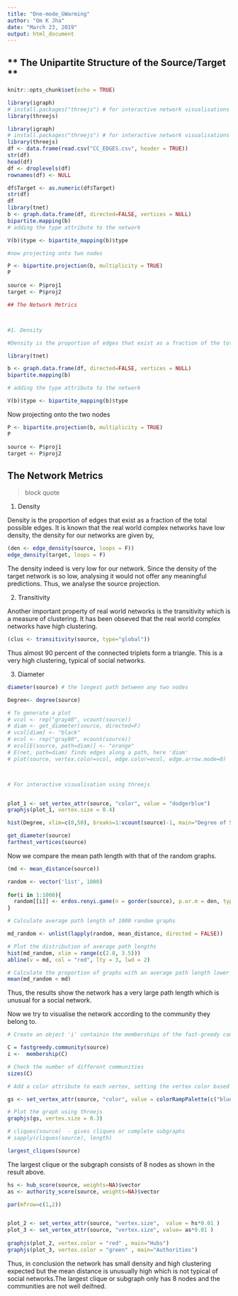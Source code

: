 ---
title: "One-mode_GWarming"
author: "Om K Jha"
date: "March 23, 2019"
output: html_document
---

## ** The Unipartite Structure of the Source/Target **


```{r setup, include=FALSE}
knitr::opts_chunk$set(echo = TRUE)
```


```{r, echo = TRUE}

library(igraph)
# install.packages("threejs") # for interactive network visualisations
library(threejs)
```


```{r, echo = TRUE}
library(igraph)
# install.packages("threejs") # for interactive network visualisations
library(threejs)
df <- data.frame(read.csv("CC_EDGES.csv", header = TRUE))
str(df)
head(df)
df <- droplevels(df)
rownames(df) <- NULL

df$Target <- as.numeric(df$Target)
str(df)
df
library(tnet)
b <- graph.data.frame(df, directed=FALSE, vertices = NULL)
bipartite.mapping(b)
# adding the type attribute to the network

V(b)$type <- bipartite_mapping(b)$type 

#now projecting onto two nodes

P <- bipartite.projection(b, multiplicity = TRUE)
P

source <- P$proj1
target <- P$proj2

## The Network Metrics



#1. Density

#Density is the proportion of edges that exist as a fraction of the total #possible edges. It is known that the real world complex networks have low #density, the density for our networks are given by,

```


```{r, echo = TRUE, results = "hide"}

library(tnet)

b <- graph.data.frame(df, directed=FALSE, vertices = NULL)
bipartite.mapping(b)

# adding the type attribute to the network

V(b)$type <- bipartite_mapping(b)$type 


```

Now projecting onto the two nodes

```{r, echo = TRUE}

P <- bipartite.projection(b, multiplicity = TRUE)
P

source <- P$proj1
target <- P$proj2

```

## The Network Metrics

> block quote

1. Density

Density is the proportion of edges that exist as a fraction of the total possible edges. It is known that the real world complex networks have low density, the density for our networks are given by,

```{r, echo = TRUE}
(den <- edge_density(source, loops = F))
edge_density(target, loops = F)
```

The density indeed is very low for our network. Since the density of the target network is so low, analysing it would not offer any meaningful predictions. Thus, we analyse the source projection. 

2. Transitivity

Another important property of real world networks is the transitivity which is a measure of clustering. It has been obseved that the real world complex networks have high clustering. 

```{r, echo = TRUE}

(clus <- transitivity(source, type="global"))
```

Thus almost 90 percent of the connected triplets form a triangle. This is a very high clustering, typical of social networks.  

3. Diameter

```{r, echo = TRUE}

diameter(source) # the longest path between any two nodes

```


```{r, echo = TRUE}

Degree<- degree(source)

# To generate a plot
# vcol <- rep("gray40", vcount(source))
# diam <- get_diameter(source, directed=F)
# vcol[diam] <- "black"
# ecol <- rep("gray80", ecount(source))
# ecol[E(source, path=diam)] <- "orange" 
# E(net, path=diam) finds edges along a path, here 'diam'
# plot(source, vertex.color=vcol, edge.color=ecol, edge.arrow.mode=0)



# For interactive visualisation using threejs


plot_1 <- set_vertex_attr(source, "color", value = "dodgerblue")
graphjs(plot_1, vertex.size = 0.4)


```


```{r, echo = TRUE}

hist(Degree, xlim=c(0,50), breaks=1:vcount(source)-1, main="Degree of Source")

```



```{r, echo = TRUE}

get_diameter(source) 
farthest_vertices(source)

```


Now we compare the mean path length with that of the random graphs. 


```{r, echo = TRUE}

(md <- mean_distance(source))

random <- vector('list', 1000)
  
for(i in 1:1000){
  random[[i]] <- erdos.renyi.game(n = gorder(source), p.or.m = den, type = "gnp")
}

# Calculate average path length of 1000 random graphs

md_random <- unlist(lapply(random, mean_distance, directed = FALSE))

# Plot the distribution of average path lengths
hist(md_random, xlim = range(c(2.8, 3.5)))
abline(v = md, col = "red", lty = 3, lwd = 2)

# Calculate the proportion of graphs with an average path length lower than our observed
mean(md_random < md)
```

Thus, the results show the network has a very large path length which is unusual for a social network. 


Now we try to visualise the network according to the community they belong to. 


```{r, echo = TRUE}

# Create an object 'i' containin the memberships of the fast-greedy community detection

C = fastgreedy.community(source)
i <-  membership(C)

# Check the number of different communities
sizes(C)

# Add a color attribute to each vertex, setting the vertex color based on community membership

gs <- set_vertex_attr(source, "color", value = colorRampPalette(c("blue", "red"))( 100) [i])

# Plot the graph using threejs
graphjs(gs, vertex.size = 0.3)

```




```{r, echo = TRUE}

# cliques(source)  - gives cliques or complete subgraphs
# sapply(cliques(source), length)

largest_cliques(source)
```

The largest clique or the subgraph consists of 8 nodes as shown in the result above.

```{r, echo = TRUE}

hs <- hub_score(source, weights=NA)$vector
as <- authority_score(source, weights=NA)$vector

par(mfrow=c(1,2))


plot_2 <- set_vertex_attr(source, "vertex.size",  value = hs*0.01 )
plot_3 <- set_vertex_attr(source, "vertex.size", value= as*0.01 )
 
graphjs(plot_2, vertex.color = "red" , main="Hubs")
graphjs(plot_3, vertex.color = "green" , main="Authorities")

```

Thus, in conclusion the network has small density and high clustering expected but the mean distance is unusually high which is not typical of social networks.The largest clique or subgraph only has 8 nodes and the communities are not well deifned.  

